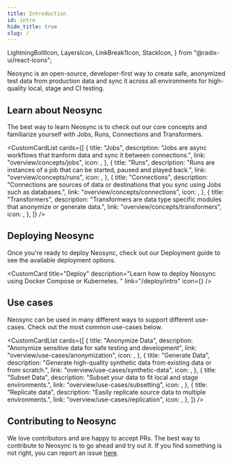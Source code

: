 ```yaml
---
title: Introduction
id: intro
hide_title: true
slug: /
---
```


  LightningBoltIcon,
  LayersIcon,
  LinkBreak1Icon,
  StackIcon,
} from "@radix-ui/react-icons";

<DocPageHeader title="Welcome to the Neosync Docs" />

Neosync is an open-source, developer-first way to create safe, anonymized test data from production data and sync it across all environments for high-quality local, stage and CI testing.

<HeroImage />

## Learn about Neosync

The best way to learn Neosync is to check out our core concepts and familiarize yourself with Jobs, Runs, Connections and Transformers.

<CustomCardList
  cards={[
    {
      title: "Jobs",
      description:
        "Jobs are async workflows that tranform data and sync it between connections.",
      link: "overview/concepts/jobs",
      icon: <StackIcon />,
    },
    {
      title: "Runs",
      description:
        "Runs are instances of a job that can be started, paused and played back.",
      link: "overview/concepts/runs",
      icon: <LayersIcon />,
    },
    {
      title: "Connections",
      description:
        "Connections are sources of data or destinations that you sync using Jobs such as databases.",
      link: "overview/concepts/connections",
      icon: <PiPlugsLight />,
    },
    {
      title: "Transformers",
      description:
        "Transformers are data type specific modules that anonymize or generate data.",
      link: "overview/concepts/transformers",
      icon: <LightningBoltIcon />,
    },
  ]}
/>

## Deploying Neosync

Once you're ready to deploy Neosync, check out our Deployment guide to see the available deployment options.

<CustomCard
  title="Deploy"
  description="Learn how to deploy Neosync using Docker Compose or Kubernetes. "
  link="/deploy/intro"
  icon={<FaSync />}
/>

## Use cases

Neosync can be used in many different ways to support different use-cases. Check out the most common use-cases below.

<CustomCardList
  cards={[
    {
      title: "Anonymize Data",
      description: "Anonymize sensitive data for safe testing and development",
      link: "overview/use-cases/anonymization",
      icon: <LinkBreak1Icon />,
    },
    {
      title: "Generate Data",
      description:
        "Generate high-quality synthetic data from existing data or from scratch.",
      link: "overview/use-cases/synthetic-data",
      icon: <PiFlaskLight />,
    },
    {
      title: "Subset Data",
      description: "Subset your data to fit local and stage environments.",
      link: "overview/use-cases/subsetting",
      icon: <BsFunnel />,
    },
    {
      title: "Replicate data",
      description: "Easily replicate source data to multiple environments.",
      link: "overview/use-cases/replication",
      icon: <PiArrowsSplitLight />,
    },
  ]}
/>

## Contributing to Neosync

We love contributors and are happy to accept PRs. The best way to contribute to Neosync is to go ahead and try out it. If you find something is not right, you can report an issue [here](https://github.com/nucleuscloud/neosync/issues/new?assignees=&labels=bug&template=bug_report.md).
